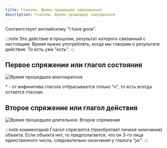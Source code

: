 ```yaml
---
title: Глалолы. Время прошедшее завершенное
description: Глалолы. Время прошедшее завершенное
---
```


Соответствует английскому "I have gone".

:::note
Это действие в прошлом, результат которого связанный с настоящим. Время нужно употреблять, когда мы говорим о результате действия. То есть уже "есть".
:::

## Первое спряжение или глагол состояния

![Время прошедшее многократное](/img/chapter-7/time-past-3.png)

\* - от инфинитива глагола отбрасывается только "n", то есть всегда остается гласная.

## Второе спряжение или глагол действия

![Время прошедшее длительное. Второе спряжение](/img/chapter-7/time-past-4.png)

:::note комментарий
Глагол спрягается (преобретает личное окончание) объекта. Если объекта нет, то предполагается, что он 3-го лица единственного числа, следовательно окончания у глалога _"ye"_.
:::
